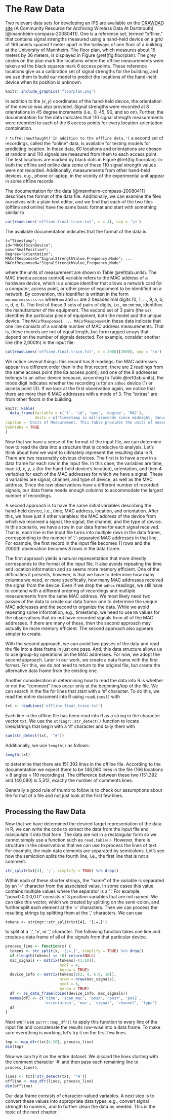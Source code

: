 # The Raw Data {#rawdata}

Two relevant data sets for developing an IPS are available on the [CRAWDAD site](https://crawdad.org/mannheim/compass/20080411/) (A Community Resource for Archiving Wireless Data At Dartmouth)[@mannheim-compass-20080411]. One is a reference set, termed "offline," that contains signal strengths measured using a hand-held device on a grid of 166 points spaced 1 meter apart in the hallways of one floor of a building at the University of Mannheim. The floor plan, which measures about 15 meters by 36 meters, is displayed in Figure \@ref(fig:floorplan). The grey circles on the plan mark the locations where the offline measurements were taken and the black squares mark 6 access points. These reference locations give us a calibration set of signal strengths for the building, and we use them to build our model to predict the locations of the hand-held device when its position is unknown.

```r
knitr::include_graphics('floorplan.png')
```


In addition to the $(x,y)$ coordinates of the hand-held device, the orientation of the device was also provided. Signal strengths were recorded at 8 orientations in 45 degree increments (i.e., 0, 45, 90, and so on). Further, the documentation for the data indicates that 110 signal strength measurements were recorded to each of the 6 access points for every location-orientation combination.

`r tufte::newthought('In addition to the offline data,')` a second set of recordings, called the "online" data, is available for testing models for predicting location. In these data, 60 locations and orientations are chosen at random and 110 signals are measured from them to each access point. The test locations are marked by black dots in Figure \@ref(fig:floorplan). In both the offline and online data some of these 110 signal strength values were not recorded. Additionally, measurements from other hand-held devices, e.g., phone or laptop, in the vicinity of the experimental unit appear in some offline records.

The documentation for the data [@mannheim-compass-20080411] describes the format of the data file. Additionally, we can examine the files ourselves with a plain text editor, and we find that each of the two files (offline and online) have the same basic format and start with something similar to

```r
cat(readLines('offline.final.trace.txt', n = 4), sep = '\n')
```

The available documentation indicates that the format of the data is:

```
t="Timestamp";
id="MACofScanDevice";
pos="RealPosition";
degree="orientation";
MACofResponse1="SignalStrengthValue,Frequency,Mode"; ...
MACofResponseN="SignalStrengthValue,Frequency,Mode"
```

where the units of measurement are shown in Table \@ref(tab:units). The MAC (media access control) variable refers to the MAC address of a hardware device, which is a unique identifier that allows a network card for a computer, access point, or other piece of equipment to be identified on a network. By convention, this identifier is written in the form `mm:mm:mm:ss:ss:ss` where `mm` and `ss` are 2 hexadecimal digits (0, 1, ..., 9, a, b, c, d, e, f). The first of these 3 sets of pairs of digits, i.e., `mm:mm:mm`, identifies the manufacturer of the equipment. The second set of 3 pairs (the `ss`) identifies the particular piece of equipment, both the model and the unique device.
The `MACofResponse1 ... MACofResponseN` in these data indicate that one line consists of a variable number of MAC address measurements. That is, these records are not of equal length, but form ragged arrays that depend on the number of signals detected. For example, consider another line (the 2,000th) in the input file:

```r
cat(readLines('offline.final.trace.txt', n = 2000)[2000], sep = '\n')
```

We notice several things: this record has 8 readings; the MAC addresses appear in a different order than in the first record; there are 2 readings from the same access point (the 8a access point); and one of the 8 addresses belongs to an `adhoc` device because, according to Table \@ref(tab:units), the mode digit indicates whether the recording is for an `adhoc` device (1) or access point (3). If we look at the first observation again, we notice that there are more than 6 MAC addresses with a mode of 3. The "extras" are from other floors in the building.

```r
knitr::kable(
  data_frame(Variable = c('t', 'id', 'pos', 'degree', 'MAC'),
             Units = c('timestamp in milliseconds since midnight, January 1, 1970 UTC', 'MAC address of the scanning device', 'the physical coordinate of the scanning device', 'orientation of the user carrying the scanning device in degrees', 'MAC address of a responding peer (e.g., an access point or a device in adhoc mode) with the corresponding values for signal strength in dBm (Decibel-milliwatts), the channel frequency and its mode (access point = 3, device in adhoc mode = 1)')),
caption = 'Units of Measurement. This table provides the units of measurement for the variables in the offline and online data.',
booktabs = TRUE
)
```

Now that we have a sense of the format of the input file, we can determine how to read the data into a structure that is conducive to analysis. Let’s think about how we want to ultimately represent the resulting data in R. There are two reasonably obvious choices. The first is to have a row in a data frame for each row in the input file. In this case, the variables are time, mac-id, $x$, $y$, $z$ (for the hand-held device’s location), orientation, and then 4 variables for each of the MAC addresses for which we have a signal. These 4 variables are signal, channel, and type of device, as well as the MAC address. Since the raw observations have a different number of recorded signals, our data frame needs enough columns to accommodate the largest number of recordings.

A second approach is to have the same initial variables describing the hand-held device, i.e., time, MAC address, location, and orientation. After this, we have just 4 other variables: the MAC address of the device from which we received a signal, the signal, the channel, and the type of device. In this scenario, we have a row in our data frame for each signal received. That is, each line in the input file turns into multiple rows in the data frame, corresponding to the number of ';'-separated MAC addresses in that line. For example, the first record in the input file becomes 11 rows and the 2000th observation becomes 8 rows in the data frame.

The first approach yields a natural representation that more directly corresponds to the format of the input file. It also avoids repeating the time and location information and so seems more memory efficient. One of the difficulties it presents, however, is that we have to determine how many columns we need, or more specifically, how many MAC addresses received the signal from the device. Even if we drop the `adhoc` readings, we still have to contend with a different ordering of recordings and multiple measurements from the same MAC address. We most likely need two passes of the data to create our data frame: one to determine the unique MAC addresses and the second to organize the data. While we avoid repeating some information, e.g., timestamp, we need to use `NA` values for the observations that do not have recorded signals from all of the MAC addresses. If there are many of these, then the second approach may actually be more memory efficient. The second approach also appears simpler to create.

With the second approach, we can avoid two passes of the data and read the file into a data frame in just one pass. And, this data structure allows us to use group-by operations on the MAC addresses. For now, we adopt the second approach. Later in our work, we create a data frame with the first format. For this, we do not need to return to the original file, but create the alternative data frame from the existing one.

Another consideration in determining how to read the data into R is whether or not the "comment" lines occur only at the beginning/top of the file. We can search in the file for lines that start with a '#' character. To do this, we read the entire document into R using `readLines()` with

```r
txt <- readLines('offline.final.trace.txt')
```

Each line in the offline file has been read into R as a string in the character vector `txt`. We use the `stringr::str_detect()` function to locate lines/strings that begin with a '#' character and tally them with

```r
sum(str_detect(txt, '^#'))
```

Additionally, we use `length()` as follows:

```r
length(txt)
```

to determine that there are 151,392 lines in the offline file. According to the documentation we expect there to be 146,080 lines in the file (166 locations × 8 angles × 110 recordings). The difference between these two (151,392 and 146,080) is 5,312, exactly the number of comments lines.

Generally a good rule of thumb to follow is to check our assumptions about the format of a file and not just look at the first few lines.

## Processing the Raw Data

Now that we have determined the desired target representation of the data in R, we can write the code to extract the data from the input file and manipulate it into that form. The data are not in a rectangular form so we cannot simply use a function such as `read.table()`. However, there is structure in the observations that we can use to process the lines of text. For example, the main data elements are separated by semicolons. Let’s see how the semicolon splits the fourth line, i.e., the first line that is not a comment:

```r
str_split(txt[4], ';', simplify = TRUE) %>% drop()
```

Within each of these shorter strings, the “name” of the variable is separated by an ‘=’ character from the associated value. In some cases this value contains multiple values where the separator is a ‘,’. For example, "pos=0.0,0.0,0.0" consists of 3 position variables that are not named.
We can take this vector, which we created by splitting on the semi-colon, and further split each element at the ‘=’ characters. Then we can process the resulting strings by splitting them at the ‘,’ characters. We can use

```
tokens <- stringr::str_split(txt[4], '[;=,]')
```

to split at a ';', '=', or ',' character. The following function takes one line and creates a data frame of all of the signals from that particular device.

```r
process_line <- function(x) {
  tokens <- str_split(x, '[;=,]', simplify = TRUE) %>% drop()
  if (length(tokens) <= 10) return(NULL)
  mac_signals <- matrix(tokens[-(1:10)],
                        ncol = 4,
                        byrow = TRUE)
  device_info <- matrix(tokens[c(2, 4, 6:8, 10)],
                        nrow = nrow(mac_signals),
                        ncol = 6,
                        byrow = TRUE)
  df <- as_data_frame(cbind(device_info, mac_signals))
  names(df) <- c('time', 'scan_mac', 'posX', 'posY', 'posZ',
                 'orientation', 'mac', 'signal', 'channel', 'type')
  df
}
```

Next we'll use `purrr::map_dfr()` to apply this function to every line of the input file and concatenate the results row-wise into a data frame. To make sure everything is working, let's try it on the first few lines.

```r
tmp <- map_dfr(txt[4:20], process_line)
dim(tmp)
```

Now we can try it on the entire dataset. We discard the lines starting with the comment character ‘#’ and then pass each remaining line to `process_line()`.

```r
lines <- txt[!str_detect(txt, '^#')]
offline <- map_dfr(lines, process_line)
dim(offline)
```

Our data frame consists of character-valued variables. A next step is to convert these values into appropriate data types, e.g., convert signal strength to numeric, and to further clean the data as needed. This is the topic of the next chapter.